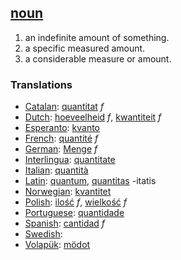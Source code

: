== [[noun]] ==
# an indefinite amount of something.
# a specific measured amount.
# a considerable measure or amount.

=== Translations ===
*[[Catalan]]: [[quantitat]] ''f''
*[[Dutch]]: [[hoeveelheid]] ''f'', [[kwantiteit]] ''f''
*[[Esperanto]]: [[kvanto]]
*[[French]]: [[quantité]] ''f''
*[[German]]: [[Menge]] ''f''
*[[Interlingua]]: [[quantitate]]
*[[Italian]]: [[quantità]]
*[[Latin]]: [[quantum]], [[quantitas]] -itatis
*[[Norwegian]]: [[kvantitet]]
*[[Polish]]: [[ilość]] ''f'', [[wielkość]] ''f''
*[[Portuguese]]: [[quantidade]]
*[[Spanish]]: [[cantidad]] ''f''
*[[Swedish]]: [[]]
*[[Volapük]]: [[mödot]]